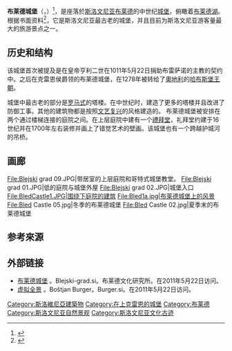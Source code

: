 {{dead end|time=2015-02-14T16:54:27+00:00}}
{{Infobox building
| name                = 布莱德城堡
| native_name         = Blejski grad
| native_name_lang    =
| former_names        =
| alternate_names     = 
| status              =
| image               = Blejski grad.jpg
| image_alt           = 布莱德城堡是有历史记录以来斯洛文尼亚最早的城堡。
| caption             = 布莱德城堡的仰视图
| altitude            = 599
| building_type       = 中世纪城堡
| architectural_style = [[文艺复兴建筑|文艺复兴]], [[罗曼式建筑|罗马式城墙]]
| location_town       = [[布莱德|布莱德]]
| location_country    = [[斯洛文尼亚|斯洛文尼亚]]
| latd                = 46
| latm                = 22
| lats                = 11
| latNS               = N
| longd               = 14
| longm               = 06
| longs               = 02
| longEW              = E
}}

'''布莱德城堡'''（{{lang-sl|Blejski grad}}，{{lang-de|Burg Veldes}}）<ref>{{cite web|title=Blejski grad - O Blejskem gradu|url=http://www.blejski-grad.si/blejskigrad|accessdate=2015-02-12|archive-date=2015-02-12|archive-url=https://web.archive.org/web/20150212133136/http://www.blejski-grad.si/blejskigrad|dead-url=no}}</ref>，是座落於[[斯洛文尼亚|斯洛文尼亚]][[布莱德|布莱德]]的中世纪[[城堡|城堡]]，俯瞰着[[布莱德湖|布莱德湖]]。根据书面资料<ref>{{cite web|title=Register nepremične kulturne dediščine |url=http://giskd2s.situla.org/rkd/Opis.asp?Esd=24 |accessdate=2015-02-12 |deadurl=bot: unknown |archiveurl=https://web.archive.org/web/20120726150815/http://giskd2s.situla.org/rkd/Opis.asp?Esd=24 |archivedate=2012-07-26 }}</ref>，它是斯洛文尼亚最古老的城堡，并且目前为斯洛文尼亚游客量最大的旅游景点之一。

==历史和结构==
该城堡首次被提及是在皇帝亨利二世在1011年5月22日捐助布雷萨诺的主教的契约中。之后在克雷恩侯爵领的布莱德城堡，在1278年被转给了[[奧地利哈布斯堡王朝|奧地利]]的[[哈布斯堡王朝|哈布斯堡王朝]]。

城堡中最古老的部分是[[罗曼式建筑|罗马式]]的塔楼。在中世纪时，建造了更多的塔楼并且改进了防御工事。其他的建筑物都是按照[[文艺复兴建筑|文艺复兴]]的风格建造的。 布莱德城堡被安排在两个通过楼梯连接的庭院之间。在上层庭院中建有一个[[禮拜堂|禮拜堂]]，礼拜堂约建于16世纪并在1700年左右装修并画上了错觉艺术的壁画。该城堡也有一个跨越护城河的吊桥。

==画廊==
<gallery>
File:Blejski grad 09.JPG|带居室的上层庭院和哥特式城堡教堂。
File:Blejski grad 01.JPG|低的庭院与城堡外屋
File:Blejski grad 02.JPG|城堡入口
File:BledCastle1.JPG|围绕下庭院的建筑
File:Bled1a.jpg|布莱德城堡上的风景
File:Bled Castle 05.jpg|冬季的布莱德城堡
File:Bled Castle 02.jpg|夏季末的布莱德城堡
</gallery>

==参考來源==
{{reflist}}

==外部链接==
{{Commons category|Bled Castle}}
* [http://www.blejski-grad.si/en/ 布莱德城堡] {{Wayback|url=http://www.blejski-grad.si/en/ |date=20090805123823 }} 。Blejski-grad.si。布莱德文化研究所。在2011年5月22日访问。
* [http://www.burger.si/Bled/BlejskiGradENG.html 虚拟全景] {{Wayback|url=http://www.burger.si/Bled/BlejskiGradENG.html |date=20150212131146 }} 。Boštjan Burger。Burger.si。在2011年5月22日访问。
{{Coord|46|22|11|N|14|06|02|E|display=title|type:landmark_source:fiwiki}}

[[Category:斯洛維尼亞建築物|Category:斯洛維尼亞建築物]]
[[Category:在上克雷恩的城堡|Category:在上克雷恩的城堡]]
[[Category:布莱德|Category:布莱德]]
[[Category:斯洛文尼亚自然景观|Category:斯洛文尼亚自然景观]]
[[Category:斯洛文尼亚文化古迹|Category:斯洛文尼亚文化古迹]]